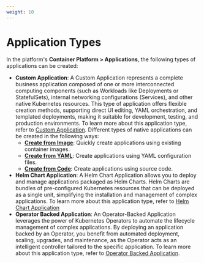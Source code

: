```yaml
---
weight: 10
---
```



# Application Types

In the platform's **Container Platform > Applications**, the following types of applications can be created:

- **Custom Application**: A Custom Application represents a complete business application composed of one or more interconnected computing components (such as Workloads like Deployments or StatefulSets), internal networking configurations (Services), and other native Kubernetes resources. This type of application offers flexible creation methods, supporting direct UI editing, YAML orchestration, and templated deployments, making it suitable for development, testing, and production environments. To learn more about this application type, refer to [Custom Application](./custom_application.mdx). Different types of native applications can be created in the following ways:
  - **[Create from Image](../create_applications/image_app.mdx)**: Quickly create applications using existing container images.
  - **[Create from YAML](../create_applications/yaml_app.mdx)**: Create applications using YAML configuration files.
  - **[Create from Code](../create_applications/s2i_app.mdx)**: Create applications using source code.
- **Helm Chart Application**: A Helm Chart Application allows you to deploy and manage applications packaged as Helm Charts. Helm Charts are bundles of pre-configured Kubernetes resources that can be deployed as a single unit, simplifying the installation and management of complex applications. To learn more about this application type, refer to [Helm Chart Application](../working_with_helm_charts.mdx#understanding-helm)
- **Operator Backed Application**: An Operator-Backed Application leverages the power of Kubernetes Operators to automate the lifecycle management of complex applications. By deploying an application backed by an Operator, you benefit from automated deployment, scaling, upgrades, and maintenance, as the Operator acts as an intelligent controller tailored to the specific application. To learn more about this application type, refer to [Operator Backed Application](../../building_application/create_applications/operator_app.mdx#understanding-operator-backed-application).

